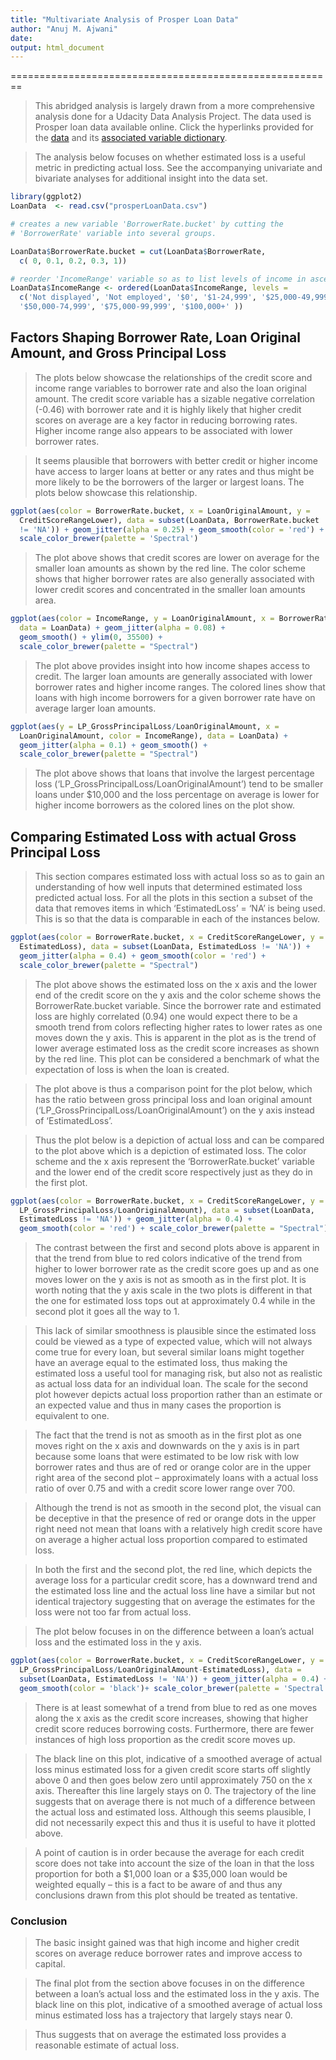 ```yaml
---
title: "Multivariate Analysis of Prosper Loan Data"
author: "Anuj M. Ajwani"
date: 
output: html_document
---
```

========================================================

> This abridged analysis is largely drawn from a more comprehensive analysis done for a Udacity Data Analysis Project. The data used is Prosper loan data available online. Click the hyperlinks provided for the [data](https://s3.amazonaws.com/udacity-hosted-downloads/ud651/prosperLoanData.csv) and its [associated variable dictionary](https://docs.google.com/spreadsheets/d/1gDyi_L4UvIrLTEC6Wri5nbaMmkGmLQBk-Yx3z0XDEtI/edit?usp=sharing).     

> The analysis below focuses on whether estimated loss is a useful metric in predicting actual loss.  See the accompanying univariate and bivariate analyses for additional insight into the data set.

```r

library(ggplot2)
LoanData  <- read.csv("prosperLoanData.csv")

```


```r

# creates a new variable 'BorrowerRate.bucket' by cutting the 
# 'BorrowerRate' variable into several groups.  

LoanData$BorrowerRate.bucket = cut(LoanData$BorrowerRate,
  c( 0, 0.1, 0.2, 0.3, 1))

# reorder 'IncomeRange' variable so as to list levels of income in ascending order 
LoanData$IncomeRange <- ordered(LoanData$IncomeRange, levels = 
  c('Not displayed', 'Not employed', '$0', '$1-24,999', '$25,000-49,999',
  '$50,000-74,999', '$75,000-99,999', '$100,000+' ))

```


## Factors Shaping Borrower Rate, Loan Original Amount, and Gross Principal Loss

> The plots below showcase the relationships of the credit score and income range variables to borrower rate and also the loan original amount.  The credit score variable has a sizable negative correlation (-0.46) with borrower rate and it is highly likely that higher credit scores on average are a key factor in reducing borrowing rates.  Higher income range also appears to be associated with lower borrower rates.  

> It seems plausible that borrowers with better credit or higher income have access to larger loans at better or any rates and thus might be more likely to be the borrowers of the larger or largest loans. The plots below showcase this relationship. 


```r

ggplot(aes(color = BorrowerRate.bucket, x = LoanOriginalAmount, y = 
  CreditScoreRangeLower), data = subset(LoanData, BorrowerRate.bucket
  != 'NA')) + geom_jitter(alpha = 0.25) + geom_smooth(color = 'red') + 
  scale_color_brewer(palette = 'Spectral')

```

> The plot above shows that credit scores are lower on average for the smaller loan amounts as shown by the red line. The color scheme shows that higher borrower rates are also generally associated with lower credit scores and concentrated in the smaller loan amounts area.  


```r

ggplot(aes(color = IncomeRange, y = LoanOriginalAmount, x = BorrowerRate), 
  data = LoanData) + geom_jitter(alpha = 0.08) + 
  geom_smooth() + ylim(0, 35500) + 
  scale_color_brewer(palette = "Spectral")

```

> The plot above provides insight into how income shapes access to credit. The larger loan amounts are generally associated with lower borrower rates and higher income ranges. The colored lines show that loans with high income borrowers for a given borrower rate have on average larger loan amounts. 


```r

ggplot(aes(y = LP_GrossPrincipalLoss/LoanOriginalAmount, x = 
  LoanOriginalAmount, color = IncomeRange), data = LoanData) + 
  geom_jitter(alpha = 0.1) + geom_smooth() + 
  scale_color_brewer(palette = "Spectral")

```

> The plot above shows that loans that involve the largest percentage loss ('LP_GrossPrincipalLoss/LoanOriginalAmount') tend to be smaller loans under $10,000 and the loss percentage on average is lower for higher income borrowers as the colored lines on the plot show.  


## Comparing Estimated Loss with actual Gross Principal Loss

> This section compares estimated loss with actual loss so as to gain an understanding of how well inputs that determined estimated loss predicted actual loss. For all the plots in this section a subset of the data that removes items in which 'EstimatedLoss' = 'NA' is being used. This is so that the data is comparable in each of the instances below.


```r

ggplot(aes(color = BorrowerRate.bucket, x = CreditScoreRangeLower, y = 
  EstimatedLoss), data = subset(LoanData, EstimatedLoss != 'NA')) + 
  geom_jitter(alpha = 0.4) + geom_smooth(color = 'red') + 
  scale_color_brewer(palette = "Spectral")

```

> The plot above shows the estimated loss on the x axis and the lower end of the credit score on the y axis and the color scheme shows the BorrowerRate.bucket variable. Since the borrower rate and estimated loss are highly correlated (0.94) one would expect there to be a smooth trend from colors reflecting higher rates to lower rates as one moves down the y axis. This is apparent in the plot as is the trend of lower average estimated loss as the credit score increases as shown by the red line. This plot can be considered a benchmark of what the expectation of loss is when the loan is created.  

> The plot above is thus a comparison point for the plot below, which has the ratio between gross principal loss and loan original amount ('LP_GrossPrincipalLoss/LoanOriginalAmount') on the y axis instead of 'EstimatedLoss'. 

> Thus the plot below is a depiction of actual loss and can be compared to the plot above which is a depiction of estimated loss. The color scheme and the x axis represent the 'BorrowerRate.bucket' variable and the lower end of the credit score respectively just as they do in the first plot. 


```r

ggplot(aes(color = BorrowerRate.bucket, x = CreditScoreRangeLower, y = 
  LP_GrossPrincipalLoss/LoanOriginalAmount), data = subset(LoanData, 
  EstimatedLoss != 'NA')) + geom_jitter(alpha = 0.4) + 
  geom_smooth(color = 'red') + scale_color_brewer(palette = "Spectral")

```

> The contrast between the first and second plots above is apparent in that the trend from blue to red colors indicative of the trend from higher to lower borrower rate as the credit score goes up and as one moves lower on the y axis is not as smooth as in the first plot. It is worth noting that the y axis scale in the two plots is different in that the one for estimated loss tops out at approximately 0.4 while in the second plot it goes all the way to 1. 

> This lack of similar smoothness is plausible since the estimated loss could be viewed as a type of expected value, which will not always come true for every loan, but several similar loans might together have an average equal to the estimated loss, thus making the estimated loss a useful tool for managing risk, but also not as realistic as actual loss data for an individual loan.  The scale for the second plot however depicts actual loss proportion rather than an estimate or an expected value and thus in many cases the proportion is equivalent to one.  

> The fact that the trend is not as smooth as in the first plot as one moves right on the x axis and downwards on the y axis is in part because some loans that were estimated to be low risk with low borrower rates and thus are of red or orange color are in the upper right area of the second plot -- approximately loans with a actual loss ratio of over 0.75 and with a credit score lower range over 700. 

> Although the trend is not as smooth in the second plot, the visual can be deceptive in that the presence of red or orange dots in the upper right need not mean that loans with a relatively high credit score have on average a higher actual loss proportion compared to estimated loss. 

> In both the first and the second plot, the red line, which depicts the average loss for a particular credit score, has a downward trend and the estimated loss line and the actual loss line have a similar but not identical trajectory suggesting that on average the estimates for the loss were not too far from actual loss.

> The plot below focuses in on the difference between a loan's actual loss and the estimated loss in the y axis.


```r

ggplot(aes(color = BorrowerRate.bucket, x = CreditScoreRangeLower, y = 
  LP_GrossPrincipalLoss/LoanOriginalAmount-EstimatedLoss), data = 
  subset(LoanData, EstimatedLoss != 'NA')) + geom_jitter(alpha = 0.4) + 
  geom_smooth(color = 'black')+ scale_color_brewer(palette = 'Spectral')


```

> There is at least somewhat of a trend from blue to red as one moves along the x axis as the credit score increases, showing that higher credit score reduces borrowing costs. Furthermore, there are fewer instances of high loss proportion as the credit score moves up.

> The black line on this plot, indicative of a smoothed average of actual loss minus estimated loss for a given credit score starts off slightly above 0 and then goes below zero until approximately 750 on the x axis. Thereafter this line largely stays on 0. The trajectory of the line suggests that on average there is not much of a difference between the actual loss and estimated loss. Although this seems plausible, I did not necessarily expect this and thus it is useful to have it plotted above. 

> A point of caution is in order because the average for each credit score does not take into account the size of the loan in that the loss proportion for both a $1,000 loan or a $35,000 loan would be weighted equally -- this is a fact to be aware of and thus any conclusions drawn from this plot should be treated as tentative. 




### Conclusion

> The basic insight gained was that high income and higher credit scores on average reduce borrower rates and improve access to capital. 

> The final plot from the section above focuses in on the difference between a loan's actual loss and the estimated loss in the y axis. The black line on this plot, indicative of a smoothed average of actual loss minus estimated loss has a trajectory that largely stays near 0.  

> Thus suggests that on average the estimated loss provides a reasonable estimate of actual loss.  









